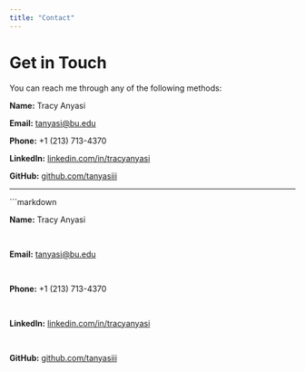 ```yaml
---
title: "Contact"
---
```


# Get in Touch

You can reach me through any of the following methods:

**Name:** Tracy Anyasi  

**Email:** [tanyasi@bu.edu](mailto:tanyasi@bu.edu)  

**Phone:** +1 (213) 713-4370  

**LinkedIn:** [linkedin.com/in/tracyanyasi](https://www.linkedin.com/in/tracy-anyasi/)  

**GitHub:** [github.com/tanyasiii](https://github.com/tanyasiii)  

---


```markdown
<div style="display: flex; flex-direction: column; gap: 1rem; max-width: 500px;">

<p><strong>Name:</strong> Tracy Anyasi</p>
<p><strong>Email:</strong> <a href="mailto:tanyasi@bu.edu">tanyasi@bu.edu</a></p>
<p><strong>Phone:</strong> +1 (213) 713-4370</p>
<p><strong>LinkedIn:</strong> <a href="https://www.linkedin.com/in/tracy-anyasi" target="_blank">linkedin.com/in/tracyanyasi</a></p>
<p><strong>GitHub:</strong> <a href="https://github.com/tanyasiii" target="_blank">github.com/tanyasiii</a></p>


</div>
